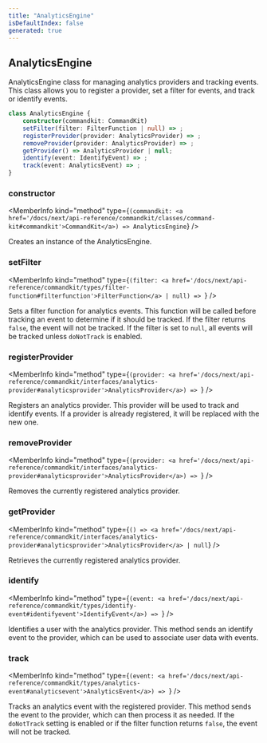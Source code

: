 ```yaml
---
title: "AnalyticsEngine"
isDefaultIndex: false
generated: true
---
```



<!-- This file was generated from the CommandKit source. Do not modify. Instead, re-run the "docgen" script -->


## AnalyticsEngine

<GenerationInfo sourceFile="packages/commandkit/src/analytics/analytics-engine.ts" sourceLine="26" packageName="commandkit" />

AnalyticsEngine class for managing analytics providers and tracking events.
This class allows you to register a provider, set a filter for events, and track or identify events.

```ts title="Signature"
class AnalyticsEngine {
    constructor(commandkit: CommandKit)
    setFilter(filter: FilterFunction | null) => ;
    registerProvider(provider: AnalyticsProvider) => ;
    removeProvider(provider: AnalyticsProvider) => ;
    getProvider() => AnalyticsProvider | null;
    identify(event: IdentifyEvent) => ;
    track(event: AnalyticsEvent) => ;
}
```

<div className="members-wrapper">

### constructor

<MemberInfo kind="method" type={`(commandkit: <a href='/docs/next/api-reference/commandkit/classes/command-kit#commandkit'>CommandKit</a>) => AnalyticsEngine`}   />

Creates an instance of the AnalyticsEngine.
### setFilter

<MemberInfo kind="method" type={`(filter: <a href='/docs/next/api-reference/commandkit/types/filter-function#filterfunction'>FilterFunction</a> | null) => `}   />

Sets a filter function for analytics events.
This function will be called before tracking an event to determine if it should be tracked.
If the filter returns `false`, the event will not be tracked.
If the filter is set to `null`, all events will be tracked unless `doNotTrack` is enabled.
### registerProvider

<MemberInfo kind="method" type={`(provider: <a href='/docs/next/api-reference/commandkit/interfaces/analytics-provider#analyticsprovider'>AnalyticsProvider</a>) => `}   />

Registers an analytics provider.
This provider will be used to track and identify events.
If a provider is already registered, it will be replaced with the new one.
### removeProvider

<MemberInfo kind="method" type={`(provider: <a href='/docs/next/api-reference/commandkit/interfaces/analytics-provider#analyticsprovider'>AnalyticsProvider</a>) => `}   />

Removes the currently registered analytics provider.
### getProvider

<MemberInfo kind="method" type={`() => <a href='/docs/next/api-reference/commandkit/interfaces/analytics-provider#analyticsprovider'>AnalyticsProvider</a> | null`}   />

Retrieves the currently registered analytics provider.
### identify

<MemberInfo kind="method" type={`(event: <a href='/docs/next/api-reference/commandkit/types/identify-event#identifyevent'>IdentifyEvent</a>) => `}   />

Identifies a user with the analytics provider.
This method sends an identify event to the provider, which can be used to associate user data with events.
### track

<MemberInfo kind="method" type={`(event: <a href='/docs/next/api-reference/commandkit/types/analytics-event#analyticsevent'>AnalyticsEvent</a>) => `}   />

Tracks an analytics event with the registered provider.
This method sends the event to the provider, which can then process it as needed.
If the `doNotTrack` setting is enabled or if the filter function returns `false`, the event will not be tracked.


</div>

